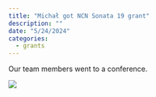 ```yaml
---
title: "Michał got NCN Sonata 19 grant"
description: ""
date: "5/24/2024"
categories:
  - grants
---
```



Our team members went to a conference.

![](../fig/random/20240306_195149.jpg)
